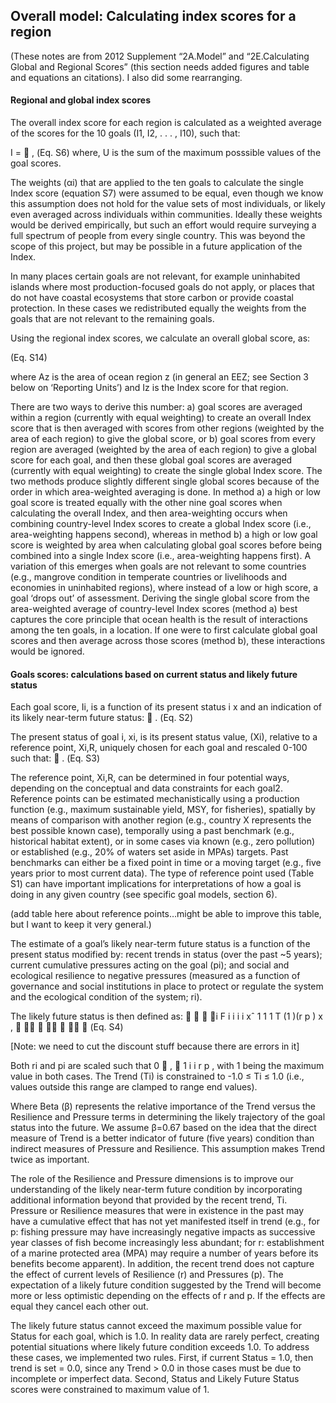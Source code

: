 ## Overall model: Calculating index scores for a region

(These notes are from 2012 Supplement "2A.Model" and "2E.Calculating Global and Regional Scores" (this section needs added figures and table and equations an citations).  I also did some rearranging.

#### Regional and global index scores
The overall index score for each region is calculated as a weighted average of the scores for the 10 goals (I1, I2, . . . , I10), such that:

I =  , (Eq. S6)
where, U is the sum of the maximum posssible values of the goal scores.

The weights (αi) that are applied to the ten
goals to calculate the single Index score (equation
S7) were assumed to be equal, even though we
know this assumption does not hold for the value
sets of most individuals, or likely even averaged
across individuals within communities.  Ideally
these weights would be derived empirically, but
such an effort would require surveying a full
spectrum of people from every single country.
This was beyond the scope of this project, but may
be possible in a future application of the Index.

In many places certain goals are not relevant,
for example uninhabited islands where most
production-focused goals do not apply, or places
that do not have coastal ecosystems that store
carbon or provide coastal protection. In these cases
we redistributed equally the weights from the
goals that are not relevant to the remaining goals.


Using the regional index scores, we calculate an overall global score, as:

(Eq. S14)

where Az is the area of ocean region z (in general
an EEZ; see Section 3 below on ‘Reporting Units’)
and Iz is the Index score for that region.

There are two ways to derive this number: a) goal scores are averaged within a region (currently with equal weighting) to create an overall Index score that is then averaged with scores from other regions (weighted by the area of each region) to give the global score, or b) goal scores from every region are averaged (weighted by the area of each region) to give a global score for each goal, and then these global goal scores are averaged (currently with equal weighting) to create the single global Index score. The two methods produce slightly different single global scores because of the order in which area-weighted averaging is done. In method a) a high or low goal score is treated equally with the other nine goal scores when calculating the overall Index, and then area-weighting occurs when combining country-level Index scores to create a global Index score (i.e., area-weighting happens second), whereas in method b) a high or low goal score is weighted by area when calculating global goal scores before being combined into a single Index score (i.e., area-weighting happens first). A variation of this emerges when goals are not relevant to some countries (e.g., mangrove condition in temperate countries or livelihoods and economies in uninhabited regions), where instead of a low or high score, a goal ‘drops out’ of assessment. Deriving the single global score from the area-weighted average of country-level Index scores (method a) best captures the core principle that ocean health is the result of interactions among the ten goals, in a location. If one were to first calculate global goal scores and then average across those scores (method b), these interactions would be ignored.

#### Goals scores: calculations based on current status and likely future status

Each goal score, Ii, is a function of its present status i x and an indication of its likely near-term
future status:
 . (Eq. S2)

The present status of goal i, xi, is its present status value, (Xi), relative to a reference point, Xi,R, uniquely chosen for each goal and rescaled 0-100 such that:
 . (Eq. S3)

The reference point, Xi,R, can be determined in
four potential ways, depending on the conceptual
and data constraints for each goal2. Reference
points can be estimated mechanistically using a
production function (e.g., maximum sustainable
yield, MSY, for fisheries), spatially by means of
comparison with another region (e.g., country X
represents the best possible known case),
temporally using a past benchmark (e.g., historical
habitat extent), or in some cases via known (e.g.,
zero pollution) or established (e.g., 20% of waters
set aside in MPAs) targets. Past benchmarks can
either be a fixed point in time or a moving target
(e.g., five years prior to most current data). The
type of reference point used (Table S1) can have
important implications for interpretations of how a
goal is doing in any given country (see specific
goal models, section 6).

(add table here about reference points...might be able to improve this table, but I want to keep it very general.)

The estimate of a goal’s likely near-term future status is a function of the present status modified by: recent trends in status (over the past ~5 years); current cumulative pressures acting on the goal (pi); and social and ecological resilience to negative pressures (measured as a function of governance and social institutions in place to protect or regulate the system and the ecological condition of the system; ri).  

The likely future status is then defined as:
   i F i i i i xˆ 1 1 1 T (1 )(r p ) x ,        (Eq. S4)

[Note: we need to cut the discount stuff because there are errors in it]

Both ri and pi are scaled such that 0  ,  1 i i r p , with 1 being the maximum value in both cases. The Trend (Ti) is constrained to -1.0 ≤ Ti ≤ 1.0 (i.e., values outside this range are clamped to range end values). 

Where Beta (β) represents the relative importance of the Trend versus the Resilience and
Pressure terms in determining the likely trajectory of the goal status into the future. We assume β=0.67 based on the idea that the direct measure of Trend is a better indicator of future (five years) condition than indirect measures of Pressure and Resilience. This assumption makes Trend twice as important.

The role of the Resilience and Pressure dimensions is to improve our understanding of the likely near-term future condition by incorporating additional information beyond that provided by the recent trend, Ti. Pressure or Resilience measures that were in existence in the past may have a cumulative effect that has not yet manifested itself in trend (e.g., for p: fishing pressure may have increasingly negative impacts as successive year classes of fish become increasingly less abundant; for r: establishment of a marine protected area (MPA) may require a number of years before its benefits become apparent). In addition, the recent trend does not capture the effect of current levels of Resilience (r) and Pressures (p). The expectation of a likely future condition suggested by the Trend will become more or less optimistic depending on the effects of r and p. If the effects are equal they cancel each other out.

The likely future status cannot exceed the maximum possible value for Status for each goal, which is 1.0. In reality data are rarely perfect, creating potential situations where likely future condition exceeds 1.0. To address these cases, we implemented two rules. First, if current Status = 1.0, then trend is set = 0.0, since any Trend > 0.0 in those cases must be due to incomplete or imperfect data. Second, Status and Likely Future Status scores were constrained to maximum value of 1.